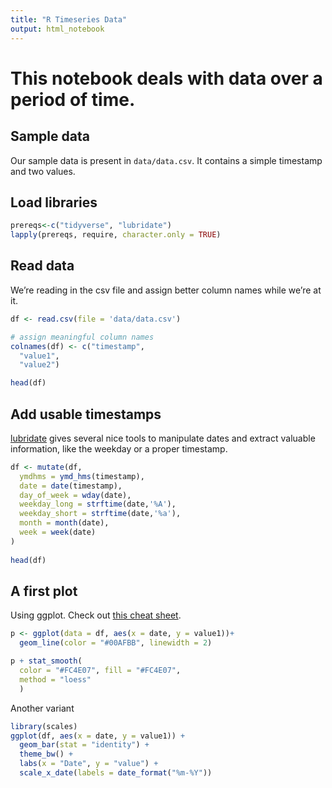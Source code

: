 ```yaml
---
title: "R Timeseries Data"
output: html_notebook
---
```


# This notebook deals with data over a period of time.

## Sample data

Our sample data is present in `data/data.csv`. It contains a simple timestamp and two values.

## Load libraries

```r
prereqs<-c("tidyverse", "lubridate")
lapply(prereqs, require, character.only = TRUE)
```

## Read data

We're reading in the csv file and assign better column names while we're at it.

```r
df <- read.csv(file = 'data/data.csv')

# assign meaningful column names
colnames(df) <- c("timestamp",
  "value1",
  "value2")

head(df)
```

## Add usable timestamps

[lubridate](https://lubridate.tidyverse.org) gives several nice tools to manipulate dates and extract valuable information, like the weekday or a proper timestamp.

```r
df <- mutate(df,
  ymdhms = ymd_hms(timestamp),
  date = date(timestamp),
  day_of_week = wday(date),
  weekday_long = strftime(date,'%A'),
  weekday_short = strftime(date,'%a'),
  month = month(date),
  week = week(date)
)
  
head(df)
```

## A first plot

Using ggplot. Check out [this cheat sheet](https://github.com/rstudio/cheatsheets/blob/main/data-visualization-2.1.pdf).

```r
p <- ggplot(data = df, aes(x = date, y = value1))+
  geom_line(color = "#00AFBB", linewidth = 2)

p + stat_smooth(
  color = "#FC4E07", fill = "#FC4E07",
  method = "loess"
  )
```

Another variant

```r
library(scales)
ggplot(df, aes(x = date, y = value1)) + 
  geom_bar(stat = "identity") +
  theme_bw() +
  labs(x = "Date", y = "value") +
  scale_x_date(labels = date_format("%m-%Y"))
```
